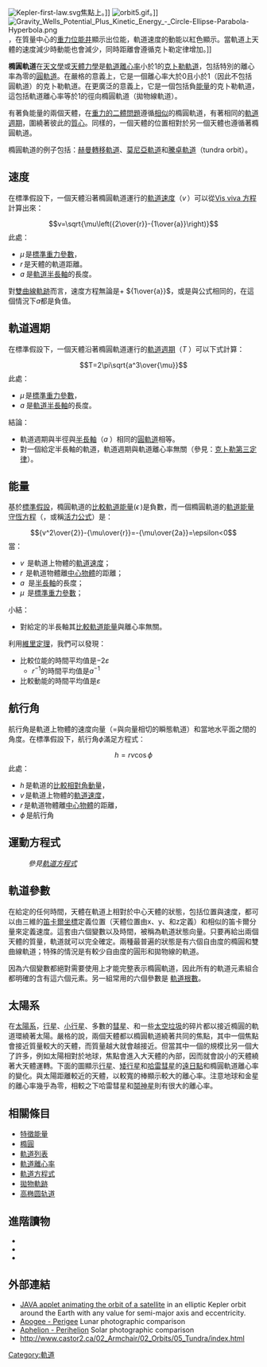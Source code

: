[[Image:Kepler-first-law.svg|thumb]]焦點上。]]
[[Image:orbit5.gif|thumb]]。]]
[[File:Gravity_Wells_Potential_Plus_Kinetic_Energy_-_Circle-Ellipse-Parabola-Hyperbola.png|thumb]]，在質量中心的[[重力井|重力位能井]]顯示出位能，軌道速度的動能以紅色顯示。當軌道上天體的速度減少時動能也會減少，同時距離會遵循克卜勒定律增加。]]
{{航天动力学}}

'''橢圓軌道'''在[[天文學|天文學]]或[[天體力學|天體力學]]是[[軌道離心率|軌道離心率]]小於1的[[克卜勒軌道|克卜勒軌道]]，包括特別的離心率為零的[[圓軌道|圓軌道]]。在嚴格的意義上，它是一個離心率大於0且小於1（因此不包括圓軌道）的克卜勒軌道。在更廣泛的意義上，它是一個包括負[[特殊軌道能量|能量]]的克卜勒軌道，這包括軌道離心率等於1的徑向橢圓軌道（拋物線軌道）。

有著負能量的兩個天體，在[[重力的二體問題|重力的二體問題]]遵循[[相似性|相似]]的橢圓軌道，有著相同的[[軌道週期|軌道週期]]，圍繞著彼此的[[重心坐標|質心]]。同樣的，一個天體的位置相對於另一個天體也遵循著橢圓軌道。

橢圓軌道的例子包括：[[赫曼轉移軌道|赫曼轉移軌道]]、[[閃電軌道|莫尼亞軌道]]和[[騰卓軌道|騰卓軌道]]（tundra orbit）。

== 速度 ==
在標準假設下，一個天體沿著橢圓軌道運行的[[軌道速度|軌道速度]]（<math>v\,</math>）可以從[[活力公式|Vis viva 方程]]計算出來：
:<math>v=\sqrt{\mu\left({2\over{r}}-{1\over{a}}\right)}</math>
此處：
*<math>\mu\,</math>是[[標準重力參數|標準重力參數]]，
*<math>r\,</math>是天體的軌道距離。
*<math>a\,\!</math>是[[半長軸|軌道半長軸]]的長度。

對[[雙曲線軌跡|雙曲線軌跡]]而言，速度方程無論是+ <math>{1\over{a}}</math>，或是與公式相同的，在這個情況下''a''都是負值。

== 軌道週期 ==
在標準假設下，一個天體沿著橢圓軌道運行的[[軌道週期|軌道週期]]（<math>T\,\!</math>）可以下式計算：
:<math>T=2\pi\sqrt{a^3\over{\mu}}</math>
此處：
*<math>\mu\,</math>是[[標準重力參數|標準重力參數]]，
*<math>a\,\!</math>是[[半長軸|軌道半長軸]]的長度。
結論：
*軌道週期與半徑與[[半長軸|半長軸]]（<math>a\,\!</math>）相同的[[圓軌道|圓軌道]]相等。
*對一個給定半長軸的軌道，軌道週期與軌道離心率無關（參見：[[克卜勒定律|克卜勒第三定律]]）。

== 能量 ==
基於[[太空動力學標準假設|標準假設]]，橢圓軌道的[[比較軌道能量|比較軌道能量]](<math>\epsilon\,</math>)是負數，而一個橢圓軌道的[[軌道能量守恆方程|軌道能量守恆方程]]（{{lang|en|orbital energy conservation equation}}，或稱[[活力公式|活力公式]]）是：
:<math>{v^2\over{2}}-{\mu\over{r}}=-{\mu\over{2a}}=\epsilon<0</math>
當：
* <math>v\,</math> 是軌道上物體的[[軌道速度|軌道速度]]；
* <math>r\,</math> 是軌道物體離[[主星_(天文學)|中心物體]]的距離；
* <math>a\,\!</math> 是[[半長軸|半長軸]]的長度；
* <math>\mu\,</math> 是[[標準重力參數|標準重力參數]]；
小結：
* 對給定的半長軸其[[比較軌道能量|比較軌道能量]]與離心率無關。

利用[[維里定理|維里定理]]，我們可以發現：
*比較位能的時間平均值是<math>-2\varepsilon</math>
**<math>r^{-1}</math>的時間平均值是<math>a^{-1}</math>
*比較動能的時間平均值是<math>\varepsilon</math>

== 航行角 ==
航行角是軌道上物體的速度向量（=與向量相切的瞬態軌道）和當地水平面之間的角度。在標準假設下，航行角<math>\phi</math>滿足方程式：
:<math>h=rv\cos\phi</math>
此處：
*<math>h\,</math>是軌道的[[比較相對角動量|比較相對角動量]]，
*<math>v\,</math>是軌道上物體的[[軌道速度|軌道速度]]，
*<math>r\,</math>是軌道物體離[[主星_(天文學)|中心物體]]的距離，
*<math>\phi \,</math>是航行角
{{Expand section|date=June 2008}}

== 運動方程式 ==
:''參見[[軌道方程式|軌道方程式]]''

== 軌道參數 ==
在給定的任何時間，天體在軌道上相對於中心天體的狀態，包括位置與速度，都可以由三維的[[笛卡爾坐標|笛卡爾坐標]]定義位置（天體位置由x、y、和z定義）和相似的笛卡爾分量來定義速度。這套由六個變數以及時間，被稱為軌道狀態向量。只要再給出兩個天體的質量，軌道就可以完全確定。兩種最普遍的狀態是有六個自由度的橢圓和雙曲線軌道；特殊的情況是有較少自由度的圓形和拋物線的軌道。

因為六個變數都絕對需要使用上才能完整表示橢圓軌道，因此所有的軌道元素組合都明確的含有這六個元素。另一組常用的六個參數是 [[軌道根數|軌道根數]]。

==太陽系==
在[[太陽系|太陽系]]，[[行星|行星]]、[[小行星|小行星]]、多數的[[彗星|彗星]]、和一些[[太空垃圾|太空垃圾]]的碎片都以接近橢圓的軌道環繞著太陽。嚴格的說，兩個天體都以橢圓軌道繞著共同的焦點，其中一個焦點會接近質量較大的天體，而質量越大就會越接近。但當其中一個的規模比另一個大了許多，例如太陽相對於地球，焦點會進入大天體的內部，因而就會說小的天體繞著大天體運轉。下面的圖顯示[[行星|行星]]、[[矮行星|矮行星]]和[[哈雷彗星|哈雷彗星]]的[[拱點|遠日點]]和橢圓軌道離心率的變化。與太陽距離較近的天體，以較寬的棒顯示較大的離心率。注意地球和金星的離心率幾乎為零，相較之下哈雷彗星和[[鬩神星|鬩神星]]則有很大的離心率。
{{Distance from Sun using EasyTimeline}}

== 相關條目 ==
* [[特徵能量|特徵能量]]
* [[橢圓|橢圓]]
* [[軌道列表|軌道列表]]
* [[軌道離心率|軌道離心率]]
* [[軌道方程式|軌道方程式]]
* [[拋物軌跡|拋物軌跡]]
*[[高椭圆轨道|高椭圆轨道]]

== 進階讀物 ==
*{{cite journal| last = D’Eliseo| first = MM| year = 2007| title = The first-order orbital equation| journal = American Journal of Physics| volume = 75| pages = 352–355| doi = 10.1119/1.2432126|bibcode = 2007AmJPh..75..352D }}
*{{cite journal| last = D’Eliseo| first = MM| year = 2009| title = The gravitational ellipse| journal = Journal of Mathematical Physics| volume = 50| pages = 022901-022901-10 |doi = 10.1063/1.3078419|bibcode = 2009JMP....50a2901M}}
*{{cite book|last=Curtis|first=Howard|title=Orbital Mechanics for Engineering Students|year=2009|publisher=Butterworth-Heinemann|isbn=978-0123747785}}

== 外部連結 ==
* [https://web.archive.org/web/20110719090338/https://wgpqqror.homepage.t-online.de/work.html JAVA applet animating the orbit of a satellite] in an elliptic Kepler orbit around the Earth with any value for semi-major axis and eccentricity.
* [http://www.perseus.gr/Astro-Lunar-Scenes-Apo-Perigee.htm Apogee - Perigee] {{Wayback|url=http://www.perseus.gr/Astro-Lunar-Scenes-Apo-Perigee.htm |date=20210126065908 }} Lunar photographic comparison
* [http://www.perseus.gr/Astro-Solar-Scenes-Aph-Perihelion.htm Aphelion - Perihelion] {{Wayback|url=http://www.perseus.gr/Astro-Solar-Scenes-Aph-Perihelion.htm |date=20200608001854 }} Solar photographic comparison
* http://www.castor2.ca/02_Armchair/02_Orbits/05_Tundra/index.html{{dead link|date=2018年3月 |bot=InternetArchiveBot |fix-attempted=yes }}

{{軌道}}

[[Category:軌道|Category:軌道]]